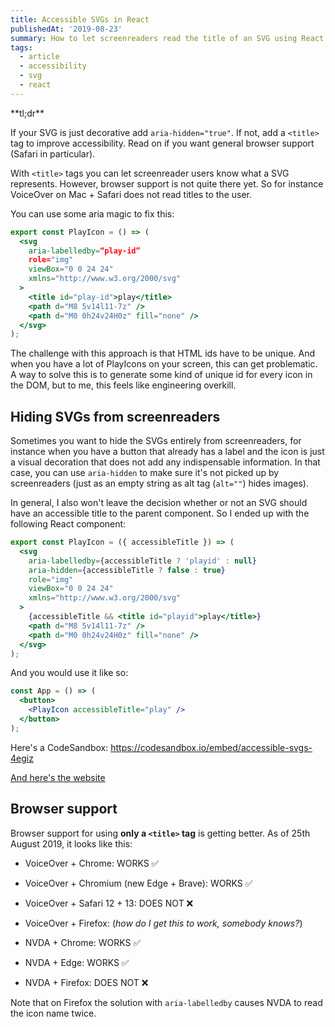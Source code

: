 ```yaml
---
title: Accessible SVGs in React
publishedAt: '2019-08-23'
summary: How to let screenreaders read the title of an SVG using React
tags:
  - article
  - accessibility
  - svg
  - react
---
```


<Disclaimer>
  **tl;dr**
  
  If your SVG is just decorative add `aria-hidden="true"`. If not, add a `<title>` tag to improve accessibility.
  Read on if you want general browser support (Safari in particular).
</Disclaimer>

With `<title>` tags you can let screenreader users know what a SVG represents. However, browser support is not quite there yet. So for instance VoiceOver on Mac + Safari does not read titles to the user.

You can use some aria magic to fix this:

```jsx
export const PlayIcon = () => (
  <svg
    aria-labelledby=“play-id”
    role="img"
    viewBox="0 0 24 24"
    xmlns="http://www.w3.org/2000/svg"
  >
    <title id="play-id">play</title>
    <path d="M8 5v14l11-7z" />
    <path d="M0 0h24v24H0z" fill="none" />
  </svg>
);
```

The challenge with this approach is that HTML ids have to be unique. And when you have a lot of PlayIcons on your screen, this can get problematic. A way to solve this is to generate some kind of unique id for every icon in the DOM, but to me, this feels like engineering overkill.

## Hiding SVGs from screenreaders

Sometimes you want to hide the SVGs entirely from screenreaders, for instance when you have a button that already has a label and the icon is just a visual decoration that does not add any indispensable information. In that case, you can use `aria-hidden` to make sure it's not picked up by screenreaders (just as an empty string as alt tag (`alt=""`) hides images).

In general, I also won't leave the decision whether or not an SVG should have an accessible title to the parent component. So I ended up with the following React component:

```jsx
export const PlayIcon = ({ accessibleTitle }) => (
  <svg
    aria-labelledby={accessibleTitle ? 'playid' : null}
    aria-hidden={accessibleTitle ? false : true}
    role="img"
    viewBox="0 0 24 24"
    xmlns="http://www.w3.org/2000/svg"
  >
    {accessibleTitle && <title id="playid">play</title>}
    <path d="M8 5v14l11-7z" />
    <path d="M0 0h24v24H0z" fill="none" />
  </svg>
);
```

And you would use it like so:

```jsx
const App = () => (
  <button>
    <PlayIcon accessibleTitle="play" />
  </button>
);
```

Here's a CodeSandbox: https://codesandbox.io/embed/accessible-svgs-4egiz

[And here's the website](https://4egiz.csb.app/)

## Browser support

Browser support for using **only a `<title>` tag** is getting better. As of 25th August 2019, it looks like this:

- VoiceOver + Chrome: WORKS ✅
- VoiceOver + Chromium (new Edge + Brave): WORKS ✅
- VoiceOver + Safari 12 + 13: DOES NOT ❌
- VoiceOver + Firefox: (_how do I get this to work, somebody knows?_)

- NVDA + Chrome: WORKS ✅
- NVDA + Edge: WORKS ✅
- NVDA + Firefox: DOES NOT ❌

Note that on Firefox the solution with `aria-labelledby` causes NVDA to read the icon name twice.
